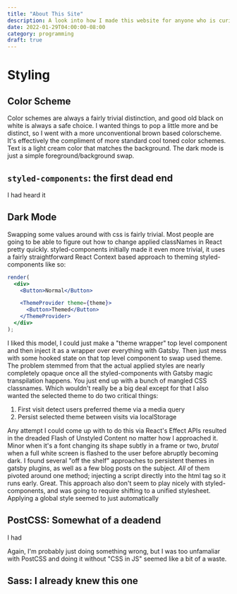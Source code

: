 ```yaml
---
title: "About This Site"
description: A look into how I made this website for anyone who is curious, along with some analysis of paths I didn't go down
date: 2022-01-29T04:00:00-08:00
category: programming
draft: true
---
```

# Styling

## Color Scheme

Color schemes are always a fairly trivial distinction, and good old black on white is always a safe choice. I wanted
things to pop a little more and be distinct, so I went with a more unconventional brown based colorscheme. It's
effectively the compliment of more standard cool toned color schemes. Text is a light cream color that matches the background.
The dark mode is just a simple foreground/background swap.

## `styled-components`: the first dead end

I had heard it

## Dark Mode

Swapping some values around with css is fairly trivial. Most people are going to be able to figure out how to change
applied classNames in React pretty quickly. styled-components initially made it even more trivial, it uses a fairly
straightforward React Context based approach to theming styled-components like so:

```jsx
render(
  <div>
    <Button>Normal</Button>

    <ThemeProvider theme={theme}>
      <Button>Themed</Button>
    </ThemeProvider>
  </div>
);
```

I liked this model, I could just make a "theme wrapper" top level component and then inject it as a wrapper over
everything with Gatsby. Then just mess with some hooked state on that top level component to swap used theme. The
problem stemmed from that the actual applied styles are nearly completely opaque once all the styled-components with
Gatsby magic transpilation happens. You just end up with a bunch of mangled CSS classnames. Which wouldn't really be a
big deal except for that I also wanted the selected theme to do two critical things:

1. First visit detect users preferred theme via a media query
2. Persist selected theme between visits via localStorage

Any attempt I could come up with to do this via React's Effect APIs resulted in the dreaded Flash of Unstyled Content
no matter how I approached it. Minor when it's a font changing its shape subtly in a frame or two, *brutal* when a
full white screen is flashed to the user before abruptly becoming dark. I found several "off the shelf" approaches to
persistent themes in gatsby plugins, as well as a few blog posts on the subject. *All* of them pivoted around one
method; injecting a script directly into the html tag so it runs early. Great. This approach also don't seem to play
nicely with styled-components, and was going to require shifting to a unified stylesheet. Applying a global style seemed
to just automatically

## PostCSS: Somewhat of a deadend

I had

Again, I'm probably just doing something wrong, but I was too unfamaliar with PostCSS and doing it without "CSS in JS"
seemed like a bit of a waste.

## Sass: I already knew this one